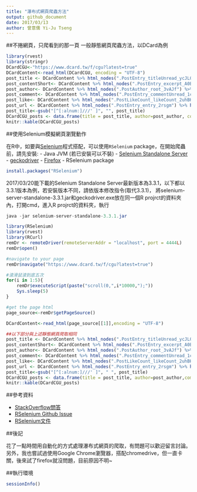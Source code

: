 ```yaml
---
title: "瀑布式網頁爬蟲方法"
output: github_document
date: 2017/03/13
author: 曾意儒 Yi-Ju Tseng
---
```


##不捲網頁，只爬看到的那一頁
一般靜態網頁爬蟲方法，以DCard為例
```r
library(rvest)
library(stringr)
DCardCGU<-"https://www.dcard.tw/f/cgu?latest=true"
DCardContent<-read_html(DCardCGU, encoding = "UTF-8")
post_title <- DCardContent %>% html_nodes(".PostEntry_titleUnread_ycJL0") %>% html_text()
post_contentShort<- DCardContent %>% html_nodes(".PostEntry_excerpt_A0Bmh") %>% html_text()
post_author<- DCardContent %>% html_nodes(".PostAuthor_root_3vAJf") %>% html_text()
post_comment<- DCardContent %>% html_nodes(".PostEntry_commentUnread_1cVyd") %>% html_text()
post_like<- DCardContent %>% html_nodes(".PostLikeCount_likeCount_2uhBH") %>% html_text()
post_url <- DCardContent %>% html_nodes(".PostEntry_entry_2rsgm") %>% html_attr("href")
post_title<-gsub("[^[:alnum:]///' ]", "", post_title)
DCardCGU_posts <- data.frame(title = post_title, author=post_author, commentN=post_comment, likeN=post_like)
knitr::kable(DCardCGU_posts)
```

##使用Selenium模擬網頁瀏覽動作

在R中，如要與[Selenium](http://www.seleniumhq.org/)程式搭配，可以使用`RSelenium` package，在開始爬蟲前，請先安裝:
- Java JVM (若已安裝可以不裝)
- [Selenium Standalone Server](http://www.seleniumhq.org/download/)
- [geckodriver](https://github.com/mozilla/geckodriver/releases)
- [Firefox](https://www.mozilla.org/zh-TW/firefox/new/)
- RSelenium package

```r
install.packages("RSelenium")
```

2017/03/20能下載的Selenium Standalone Server最新版本為3.3.1，以下都以3.3.1版本為例，若安裝版本不同，請依版本修改指令(取代3.3.1)，
將selenium-server-standalone-3.3.1.jar和geckodriver.exe放在同一個R projrct的資料夾內，打開cmd，進入R projrct的資料夾，執行
```java
java -jar selenium-server-standalone-3.3.1.jar
```


```r
library(RSelenium)
library(rvest)
library(RCurl)
remDr <- remoteDriver(remoteServerAddr = "localhost", port = 4444L)
remDr$open()

#navigate to your page
remDr$navigate("https://www.dcard.tw/f/cgu?latest=true")

#滾滑鼠滾到底五次
for(i in 1:5){      
    remDr$executeScript(paste("scroll(0,",i*10000,");"))
    Sys.sleep(5)    
}

#get the page html
page_source<-remDr$getPageSource()

DCardContent<-read_html(page_source[[1]],encoding = "UTF-8") 

##以下部分與上述靜態網頁爬取相同
post_title <- DCardContent %>% html_nodes(".PostEntry_titleUnread_ycJL0") %>% html_text()
post_contentShort<- DCardContent %>% html_nodes(".PostEntry_excerpt_A0Bmh") %>% html_text()
post_author<- DCardContent %>% html_nodes(".PostAuthor_root_3vAJf") %>% html_text()
post_comment<- DCardContent %>% html_nodes(".PostEntry_commentUnread_1cVyd") %>% html_text()
post_like<- DCardContent %>% html_nodes(".PostLikeCount_likeCount_2uhBH") %>% html_text()
post_url <- DCardContent %>% html_nodes(".PostEntry_entry_2rsgm") %>% html_attr("href")
post_title<-gsub("[^[:alnum:]///' ]", " ", post_title)
DCardCGU_posts <- data.frame(title = post_title, author=post_author,commentN=post_comment, likeN=post_like)
knitr::kable(DCardCGU_posts)
```

##參考資料

- [StackOverflow問答](http://stackoverflow.com/questions/29861117/r-rvest-scraping-a-dynamic-ecommerce-page)
- [RSelenium Github Issue](https://github.com/ropensci/RSelenium/issues)
- [RSelenium文件](https://cran.r-project.org/web/packages/RSelenium/vignettes/RSelenium-basics.html)

##後記

花了一點時間用自動化的方式處理瀑布式網頁的爬取，有問題可以歡迎留言討論。另外，我也嘗試過使用Google Chrome瀏覽器，搭配chromedrive，但一直卡關，後來試了firefox就沒問題，目前原因不明~

##執行環境
```r
sessionInfo()
```
